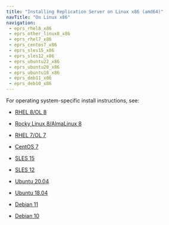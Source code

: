 ```yaml
---
title: "Installing Replication Server on Linux x86 (amd64)"
navTitle: "On Linux x86"
navigation:
 - eprs_rhel8_x86
 - eprs_other_linux8_x86
 - eprs_rhel7_x86
 - eprs_centos7_x86
 - eprs_sles15_x86
 - eprs_sles12_x86
 - eprs_ubuntu22_x86
 - eprs_ubuntu20_x86
 - eprs_ubuntu18_x86
 - eprs_deb11_x86
 - eprs_deb10_x86
---
```


For operating system-specific install instructions, see:

  - [RHEL 8/OL 8](eprs_rhel8_x86)

  - [Rocky Linux 8/AlmaLinux 8](eprs_other_linux8_x86)
  - [RHEL 7/OL 7](eprs_rhel7_x86)
  - [CentOS 7](eprs_centos7_x86)
  - [SLES 15](eprs_sles15_x86)
  - [SLES 12](eprs_sles12_x86)
  - [Ubuntu 20.04](eprs_ubuntu20_x86)
  - [Ubuntu 18.04](eprs_ubuntu18_x86)
  - [Debian 11](eprs_deb11_x86)
  - [Debian 10](eprs_deb10_x86)
